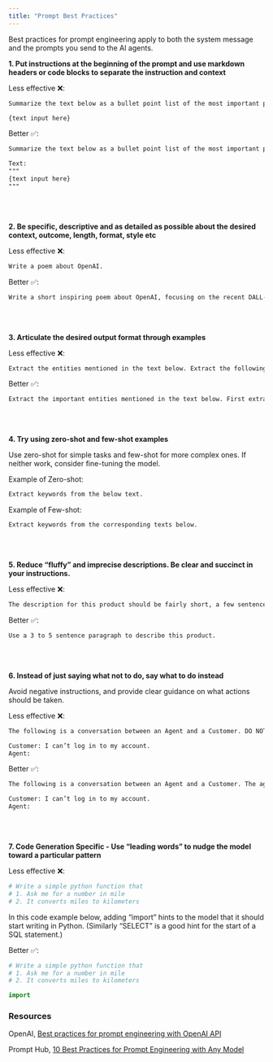 ```yaml
---
title: "Prompt Best Practices"
---
```


Best practices for prompt engineering apply to both the system message and the prompts you send to the AI agents.

**1. Put instructions at the beginning of the prompt and use markdown headers or code blocks to separate the instruction and context**

Less effective ❌:

```md
Summarize the text below as a bullet point list of the most important points.

{text input here}
```

Better ✅:

```md
Summarize the text below as a bullet point list of the most important points.

Text: 
"""
{text input here}
"""
```
<br />
<br />

**2. Be specific, descriptive and as detailed as possible about the desired context, outcome, length, format, style etc**

Less effective ❌:
```md
Write a poem about OpenAI. 
```

Better ✅:
```md
Write a short inspiring poem about OpenAI, focusing on the recent DALL-E product launch (DALL-E is a text to image ML model) in the style of a {famous poet}
```

<br />
<br />

**3. Articulate the desired output format through examples**

Less effective ❌:
```md
Extract the entities mentioned in the text below. Extract the following 4 entity types: company names, people names, specific topics and themes.
```

Better ✅:
```md
Extract the important entities mentioned in the text below. First extract all company names, then extract all people names, then extract specific topics which fit the content and finally extract general overarching themes.
```

<br />
<br />

**4. Try using zero-shot and few-shot examples**

Use zero-shot for simple tasks and few-shot for more complex ones. If neither work, consider fine-tuning the model.

Example of Zero-shot:
```md
Extract keywords from the below text.
```

Example of Few-shot:
```md
Extract keywords from the corresponding texts below.
```

<br />
<br />

**5. Reduce “fluffy” and imprecise descriptions. Be clear and succinct in your instructions.**

Less effective ❌:
```md
The description for this product should be fairly short, a few sentences only, and not too much more.
```

Better ✅:
```md
Use a 3 to 5 sentence paragraph to describe this product.
```

<br />
<br />

**6. Instead of just saying what not to do, say what to do instead**

Avoid negative instructions, and provide clear guidance on what actions should be taken.

Less effective ❌:
```md
The following is a conversation between an Agent and a Customer. DO NOT ASK USERNAME OR PASSWORD. DO NOT REPEAT.

Customer: I can’t log in to my account.
Agent:
```

Better ✅:
```md
The following is a conversation between an Agent and a Customer. The agent will attempt to diagnose the problem and suggest a solution, whilst refraining from asking any questions related to PII. Instead of asking for PII, such as username or password, refer the user to the help article www.samplewebsite.com/help/faq

Customer: I can’t log in to my account.
Agent:
```

<br />
<br />

**7. Code Generation Specific - Use “leading words” to nudge the model toward a particular pattern**

Less effective ❌:
```python
# Write a simple python function that
# 1. Ask me for a number in mile
# 2. It converts miles to kilometers
```

In this code example below, adding “import” hints to the model that it should start writing in Python. (Similarly “SELECT” is a good hint for the start of a SQL statement.) 

Better ✅:
```python
# Write a simple python function that
# 1. Ask me for a number in mile
# 2. It converts miles to kilometers

import
```

### Resources

OpenAI, [Best practices for prompt engineering with OpenAI API](https://help.openai.com/en/articles/6654000-best-practices-for-prompt-engineering-with-openai-api)

Prompt Hub, [10 Best Practices for Prompt Engineering with Any Model](https://www.prompthub.us/blog/10-best-practices-for-prompt-engineering-with-any-model)
